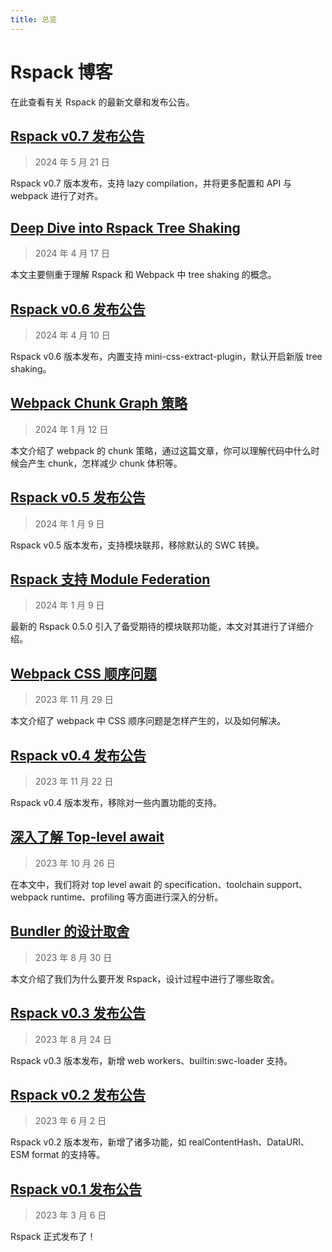 ```yaml
---
title: 总览
---
```


# Rspack 博客

在此查看有关 Rspack 的最新文章和发布公告。

## [Rspack v0.7 发布公告](/blog/announcing-0-7)

> 2024 年 5 月 21 日

Rspack v0.7 版本发布，支持 lazy compilation，并将更多配置和 API 与 webpack 进行了对齐。

## [Deep Dive into Rspack Tree Shaking](https://github.com/orgs/web-infra-dev/discussions/17)

> 2024 年 4 月 17 日

本文主要侧重于理解 Rspack 和 Webpack 中 tree shaking 的概念。

## [Rspack v0.6 发布公告](/blog/announcing-0-6)

> 2024 年 4 月 10 日

Rspack v0.6 版本发布，内置支持 mini-css-extract-plugin，默认开启新版 tree shaking。

## [Webpack Chunk Graph 策略](https://github.com/orgs/web-infra-dev/discussions/16)

> 2024 年 1 月 12 日

本文介绍了 webpack 的 chunk 策略，通过这篇文章，你可以理解代码中什么时候会产生 chunk，怎样减少 chunk 体积等。

## [Rspack v0.5 发布公告](/blog/announcing-0-5)

> 2024 年 1 月 9 日

Rspack v0.5 版本发布，支持模块联邦，移除默认的 SWC 转换。

## [Rspack 支持 Module Federation](/blog/module-federation-added-to-rspack)

> 2024 年 1 月 9 日

最新的 Rspack 0.5.0 引入了备受期待的模块联邦功能，本文对其进行了详细介绍。

## [Webpack CSS 顺序问题](https://github.com/orgs/web-infra-dev/discussions/13)

> 2023 年 11 月 29 日

本文介绍了 webpack 中 CSS 顺序问题是怎样产生的，以及如何解决。

## [Rspack v0.4 发布公告](/blog/announcing-0-4)

> 2023 年 11 月 22 日

Rspack v0.4 版本发布，移除对一些内置功能的支持。

## [深入了解 Top-level await](https://github.com/orgs/web-infra-dev/discussions/10)

> 2023 年 10 月 26 日

在本文中，我们将对 top level await 的 specification、toolchain support、webpack runtime、profiling 等方面进行深入的分析。

## [Bundler 的设计取舍](https://github.com/orgs/web-infra-dev/discussions/4)

> 2023 年 8 月 30 日

本文介绍了我们为什么要开发 Rspack，设计过程中进行了哪些取舍。

## [Rspack v0.3 发布公告](/blog/announcing-0-3)

> 2023 年 8 月 24 日

Rspack v0.3 版本发布，新增 web workers、builtin:swc-loader 支持。

## [Rspack v0.2 发布公告](/blog/announcing-0-2)

> 2023 年 6 月 2 日

Rspack v0.2 版本发布，新增了诸多功能，如 realContentHash、DataURI、ESM format 的支持等。

## [Rspack v0.1 发布公告](/blog/announcing-0-1)

> 2023 年 3 月 6 日

Rspack 正式发布了！

